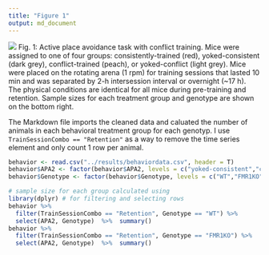 ```yaml
---
title: "Figure 1"
output: md_document
---
```


![](../figures/fig1-01.png)
Fig. 1: Active place avoidance task with conflict training. Mice were assigned to one of four groups: consistently-trained (red), yoked-consistent (dark grey), conflict-trained (peach), or yoked-conflict (light grey). Mice were placed on the rotating arena (1 rpm) for training sessions that lasted 10 min and was separated by 2-h intersession interval or overnight (~17 h). The physical conditions are identical for all mice during pre-training and retention. Sample sizes for each treatment group and genotype are shown on the bottom right.

The Markdown file imports the cleaned data and caluated the number of animals in each behavioral treatment group for each genotyp. I use `TrainSessionCombo == "Retention"` as a way to remove the time series element and only count 1 row per animal.

```r
behavior <- read.csv("../results/behaviordata.csv", header = T)
behavior$APA2 <- factor(behavior$APA2, levels = c("yoked-consistent","consistent", "yoked-conflict","conflict")) ## relevel then rename factors treatment
behavior$Genotype <- factor(behavior$Genotype, levels = c("WT","FMR1KO")) # relevel genotype
```

```r
# sample size for each group calculated using
library(dplyr) # for filtering and selecting rows
behavior %>% 
  filter(TrainSessionCombo == "Retention", Genotype == "WT") %>%
  select(APA2, Genotype)  %>%  summary()
behavior %>% 
  filter(TrainSessionCombo == "Retention", Genotype == "FMR1KO") %>%
  select(APA2, Genotype)  %>%  summary()
```